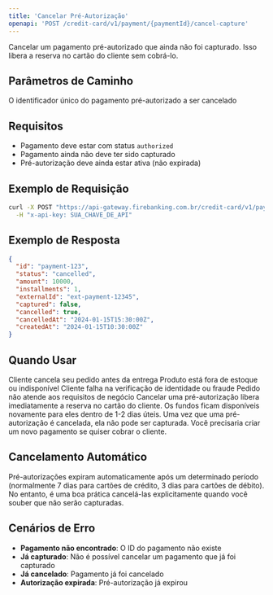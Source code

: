 ```yaml
---
title: 'Cancelar Pré-Autorização'
openapi: 'POST /credit-card/v1/payment/{paymentId}/cancel-capture'
---
```


Cancelar um pagamento pré-autorizado que ainda não foi capturado. Isso libera a reserva no cartão do cliente sem cobrá-lo.

## Parâmetros de Caminho

<ParamField path="paymentId" type="string" required>
  O identificador único do pagamento pré-autorizado a ser cancelado
</ParamField>

## Requisitos

- Pagamento deve estar com status `authorized`
- Pagamento ainda não deve ter sido capturado
- Pré-autorização deve ainda estar ativa (não expirada)

## Exemplo de Requisição

```bash cURL
curl -X POST "https://api-gateway.firebanking.com.br/credit-card/v1/payment/payment-123/cancel-capture" \
  -H "x-api-key: SUA_CHAVE_DE_API"
```

## Exemplo de Resposta

```json Resposta
{
  "id": "payment-123",
  "status": "cancelled",
  "amount": 10000,
  "installments": 1,
  "externalId": "ext-payment-12345",
  "captured": false,
  "cancelled": true,
  "cancelledAt": "2024-01-15T15:30:00Z",
  "createdAt": "2024-01-15T10:30:00Z"
}
```

## Quando Usar

<CardGroup cols={2}>
  <Card title="Cancelamento de Pedido" icon="xmark">
    Cliente cancela seu pedido antes da entrega
  </Card>
  <Card title="Problemas de Estoque" icon="box">
    Produto está fora de estoque ou indisponível
  </Card>
  <Card title="Verificação Falhada" icon="shield-exclamation">
    Cliente falha na verificação de identidade ou fraude
  </Card>
  <Card title="Regras de Negócio" icon="rules">
    Pedido não atende aos requisitos de negócio
  </Card>
</CardGroup>

<Info>
  Cancelar uma pré-autorização libera imediatamente a reserva no cartão do cliente. Os fundos ficam disponíveis novamente para eles dentro de 1-2 dias úteis.
</Info>

<Warning>
  Uma vez que uma pré-autorização é cancelada, ela não pode ser capturada. Você precisaria criar um novo pagamento se quiser cobrar o cliente.
</Warning>

## Cancelamento Automático

Pré-autorizações expiram automaticamente após um determinado período (normalmente 7 dias para cartões de crédito, 3 dias para cartões de débito). No entanto, é uma boa prática cancelá-las explicitamente quando você souber que não serão capturadas.

## Cenários de Erro

- **Pagamento não encontrado**: O ID do pagamento não existe
- **Já capturado**: Não é possível cancelar um pagamento que já foi capturado
- **Já cancelado**: Pagamento já foi cancelado
- **Autorização expirada**: Pré-autorização já expirou